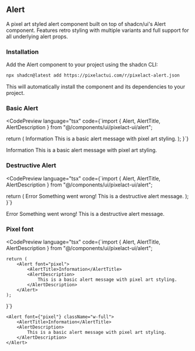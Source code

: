 
## Alert

A pixel art styled alert component built on top of shadcn/ui's Alert component. Features retro styling with multiple variants and full support for all underlying alert props.

### Installation

Add the Alert component to your project using the shadcn CLI:

```bash
npx shadcn@latest add https://pixelactui.com/r/pixelact-alert.json
```

This will automatically install the component and its dependencies to your project.

### Basic Alert

<CodePreview 
  language="tsx"
  code={`import { Alert, AlertTitle, AlertDescription } from "@/components/ui/pixelact-ui/alert";

  return (
    <Alert>
      <AlertTitle>Information</AlertTitle>
      <AlertDescription>
        This is a basic alert message with pixel art styling.
      </AlertDescription>
    </Alert>
  );
}`}
>
  <Alert className="w-full">
    <AlertTitle>Information</AlertTitle>
    <AlertDescription>
      This is a basic alert message with pixel art styling.
    </AlertDescription>
  </Alert>
</CodePreview>

### Destructive Alert

<CodePreview 
  language="tsx"
  code={`import { Alert, AlertTitle, AlertDescription } from "@/components/ui/pixelact-ui/alert";

  return (
    <Alert variant="destructive">
      <AlertTitle>Error</AlertTitle>
      <AlertDescription>
        Something went wrong! This is a destructive alert message.
      </AlertDescription>
    </Alert>
  );
}`}
>
  <Alert variant="destructive" className="w-full">
    <AlertTitle>Error</AlertTitle>
    <AlertDescription>Something went wrong! This is a destructive alert message.</AlertDescription>
  </Alert>
</CodePreview>

### Pixel font

<CodePreview
    language="tsx"
    code={`import { Alert, AlertTitle, AlertDescription } from "@/components/ui/pixelact-ui/alert";

    return (
        <Alert font="pixel">
            <AlertTitle>Information</AlertTitle>
            <AlertDescription>
                This is a basic alert message with pixel art styling.
            </AlertDescription>
        </Alert>
    );
}`}
>
    <Alert font={"pixel"} className="w-full">
        <AlertTitle>Information</AlertTitle>
        <AlertDescription>
            This is a basic alert message with pixel art styling.
        </AlertDescription>
    </Alert>
</CodePreview>
